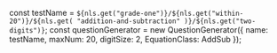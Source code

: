 
const testName = `${nls.get("grade-one")}/${nls.get("within-20")}/${nls.get(
	"addition-and-subtraction"
)}/${nls.get("two-digits")}`;
const questionGenerator = new QuestionGenerator({
	name: testName,
	maxNum: 20,
	digitSize: 2,
	EquationClass: AddSub
});

<Meta title={testName} parameters={defaultDocParams()} />

<Title>{testName.replaceAll("/", " - ")}</Title>

<Canvas className="custom-docs-story">
	<QuizContainer questionGenerator={questionGenerator} />
</Canvas>
